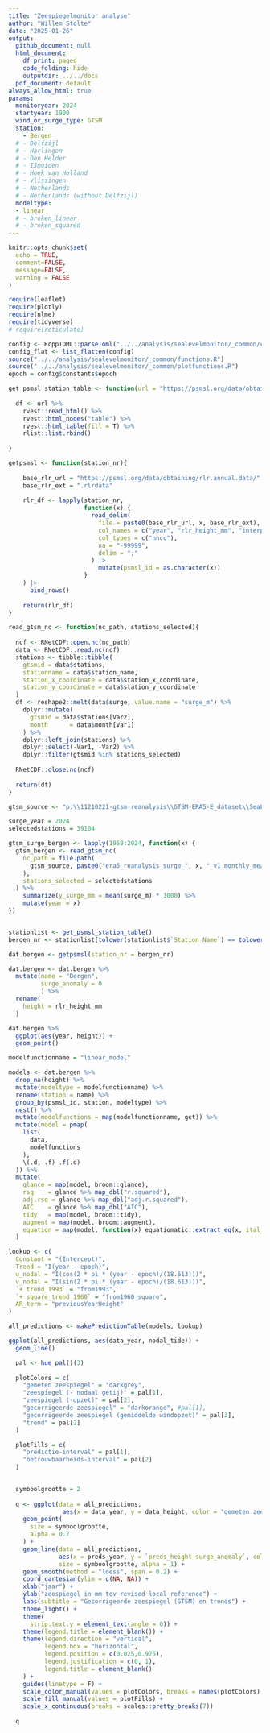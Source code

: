 ```yaml
---
title: "Zeespiegelmonitor analyse"
author: "Willem Stolte"
date: "2025-01-26"
output:
  github_document: null
  html_document:
    df_print: paged
    code_folding: hide
    outputdir: ../../docs
  pdf_document: default
always_allow_html: true
params:
  monitoryear: 2024
  startyear: 1900
  wind_or_surge_type: GTSM
  station:
    - Bergen
  # - Delfzijl
  # - Harlingen
  # - Den Helder
  # - IJmuiden
  # - Hoek van Holland
  # - Vlissingen
  # - Netherlands
  # - Netherlands (without Delfzijl)
  modeltype:
  - linear
  # - broken_linear
  # - broken_squared
---
```




```r
knitr::opts_chunk$set(
  echo = TRUE,
  comment=FALSE,
  message=FALSE,
  warning = FALSE
)

require(leaflet)
require(plotly)
require(nlme)
require(tidyverse)
# require(reticulate)

config <- RcppTOML::parseToml("../../analysis/sealevelmonitor/_common/configuration.TOML")
config_flat <- list_flatten(config)
source("../../analysis/sealevelmonitor/_common/functions.R")
source("../../analysis/sealevelmonitor/_common/plotfunctions.R")
epoch = config$constants$epoch
```


```r

get_psmsl_station_table <- function(url = "https://psmsl.org/data/obtaining/index.php") {
  
  df <- url %>% 
    rvest::read_html() %>% 
    rvest::html_nodes("table") %>% 
    rvest::html_table(fill = T) %>%
    rlist::list.rbind()
  
}

getpsmsl <- function(station_nr){
    
    base_rlr_url = "https://psmsl.org/data/obtaining/rlr.annual.data/"
    base_rlr_ext = ".rlrdata"
    
    rlr_df <- lapply(station_nr, 
                     function(x) {
                       read_delim(
                         file = paste0(base_rlr_url, x, base_rlr_ext), 
                         col_names = c("year", "rlr_height_mm", "interpolated", "flag"),
                         col_types = c("nncc"),
                         na = "-99999",
                         delim = ";"
                       ) |>
                         mutate(psmsl_id = as.character(x))
                     }
    ) |>
      bind_rows()
    
    return(rlr_df)
}

read_gtsm_nc <- function(nc_path, stations_selected){
  
  ncf <- RNetCDF::open.nc(nc_path)
  data <- RNetCDF::read.nc(ncf)
  stations <- tibble::tibble(
    gtsmid = data$stations, 
    stationname = data$station_name,
    station_x_coordinate = data$station_x_coordinate,
    station_y_coordinate = data$station_y_coordinate
  )
  df <- reshape2::melt(data$surge, value.name = "surge_m") %>%
    dplyr::mutate(
      gtsmid = data$stations[Var2],
      month      = data$month[Var1]
    ) %>%
    dplyr::left_join(stations) %>%
    dplyr::select(-Var1, -Var2) %>%
    dplyr::filter(gtsmid %in% stations_selected)
  
  RNetCDF::close.nc(ncf)
  
  return(df)
}

gtsm_source <- "p:\\11210221-gtsm-reanalysis\\GTSM-ERA5-E_dataset\\SeaLevelMonitor"

surge_year = 2024
selectedstations = 39104

gtsm_surge_bergen <- lapply(1950:2024, function(x) {
  gtsm_bergen <- read_gtsm_nc(
    nc_path = file.path(
      gtsm_source, paste0("era5_reanalysis_surge_", x, "_v1_monthly_mean.nc")
    ), 
    stations_selected = selectedstations
  ) %>%
    summarize(y_surge_mm = mean(surge_m) * 1000) %>%
    mutate(year = x)
})


stationlist <- get_psmsl_station_table()
bergen_nr <- stationlist[tolower(stationlist$`Station Name`) == tolower(params$station),]$ID

dat.bergen <- getpsmsl(station_nr = bergen_nr) 

dat.bergen <- dat.bergen %>%
  mutate(name = "Bergen",
         surge_anomaly = 0
         ) %>%
  rename(
    height = rlr_height_mm
  ) 
```

```r
dat.bergen %>%
  ggplot(aes(year, height)) +
  geom_point()

```
```r

modelfunctionname = "linear_model"

models <- dat.bergen %>%
  drop_na(height) %>%
  mutate(modeltype = modelfunctionname) %>%
  rename(station = name) %>%
  group_by(psmsl_id, station, modeltype) %>%
  nest() %>%
  mutate(modelfunctions = map(modelfunctionname, get)) %>%
  mutate(model = pmap(
    list(
      data,
      modelfunctions
    ),
    \(.d, .f) .f(.d)
  )) %>%
  mutate(
    glance = map(model, broom::glance),
    rsq    = glance %>% map_dbl("r.squared"),
    adj.rsq = glance %>% map_dbl("adj.r.squared"),
    AIC    = glance %>% map_dbl("AIC"),
    tidy   = map(model, broom::tidy),
    augment = map(model, broom::augment),
    equation = map(model, function(x) equatiomatic::extract_eq(x, ital_vars = TRUE))
  )

```



```r
lookup <- c(
  Constant = "(Intercept)",
  Trend = "I(year - epoch)",
  u_nodal = "I(cos(2 * pi * (year - epoch)/(18.613)))",
  v_nodal = "I(sin(2 * pi * (year - epoch)/(18.613)))",
  `+ trend 1993` = "from1993",
  `+ square_trend 1960` = "from1960_square",
  AR_term = "previousYearHeight"
)

all_predictions <- makePredictionTable(models, lookup)
```

```r
ggplot(all_predictions, aes(data_year, nodal_tide)) +
  geom_line()
```

```r
  pal <- hue_pal()(3)
  
  plotColors = c(
    "gemeten zeespiegel" = "darkgrey",
    "zeespiegel (- nodaal getij)" = pal[1],
    "zeespiegel (-opzet)" = pal[2],
    "gecorrigeerde zeespiegel" = "darkorange", #pal[1],
    "gecorrigeerde zeespiegel (gemiddelde windopzet)" = pal[3],
    "trend" = pal[2]
  )

  plotFills = c(
    "predictie-interval" = pal[1],
    "betrouwbaarheids-interval" = pal[2]
  )

  
  symboolgrootte = 2
  
  q <- ggplot(data = all_predictions, 
               aes(x = data_year, y = data_height, color = "gemeten zeespiegel")) +
    geom_point(
      size = symboolgrootte, 
      alpha = 0.7
    ) +
    geom_line(data = all_predictions,
              aes(x = preds_year, y = `preds_height-surge_anomaly`, color = "trend"),
              size = symboolgrootte, alpha = 1) +
    geom_smooth(method = "loess", span = 0.2) +
    coord_cartesian(ylim = c(NA, NA)) +
    xlab("jaar") +
    ylab("zeespiegel in mm tov revised local reference") +
    labs(subtitle = "Gecorrigeerde zeespiegel (GTSM) en trends") +
    theme_light() +
    theme(
      strip.text.y = element_text(angle = 0)) +
    theme(legend.title = element_blank()) +
    theme(legend.direction = "vertical",
          legend.box = "horizontal",
          legend.position = c(0.025,0.975),
          legend.justification = c(0, 1),
          legend.title = element_blank()
    ) +
    guides(linetype = F) +
    scale_color_manual(values = plotColors, breaks = names(plotColors)) +
    scale_fill_manual(values = plotFills) +
    scale_x_continuous(breaks = scales::pretty_breaks(7))
  
  q
```

